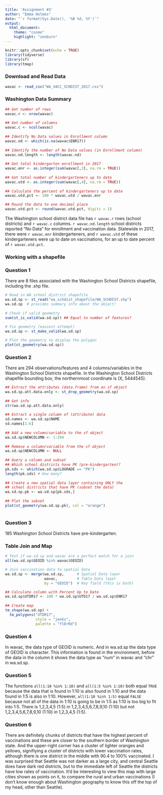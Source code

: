 ```yaml
---
title: 'Assignment #3'
author: "Emma Holmes"
date: "`r format(Sys.Date(), '%B %d, %Y')`"
output: 
  html_document:
    theme: "cosmo"
    highlight: "zenburn"
---
```


```r
knitr::opts_chunk$set(echo = TRUE)
library(tidyverse)
library(sf)
library(tmap)
```

### Download and Read Data

```r
wavac <- read_csv("WA_VACC_SCHDIST_2017.csv")
```

### Washington Data Summary

```r
## Get number of rows
wavac.r <- nrow(wavac)
 
## Get number of columns
wavac.c <- ncol(wavac)
 
## Identify No Data values in Enrollment column
wavac.nd <- which(is.na(wavac$ENR17))
 
## Identify the number of No Data values (in Enrollment column)
wavac.nd.length <- length(wavac.nd)
 
## Get total kindergarten enrollment in 2017
wavac.enr <- as.integer(sum(wavac[,3], na.rm = TRUE))
 
## Get total number of kindergarteners up to date
wavac.utd <- as.integer(sum(wavac[,4], na.rm = TRUE))
 
## Calculate the percent of kindergarteners up to date
wavac.utd.pct <- 100 * wavac.utd / wavac.enr

## Round the data to one decimal place
wavac.utd.pct <- round(wavac.utd.pct, digits = 1)
```

The Washington school district data file has `r wavac.r` rows (school districts) and `r wavac.c` columns. `r wavac.nd.length` school districts reported "No Data" for enrollment and vaccination data. Statewide in 2017, there were `r wavac.enr` kindergarteners, and `r wavac.utd` of these kindergarteners were up to date on vaccinations, for an up to date percent of `r wavac.utd.pct`.

### Working with a shapefile

### Question 1
There are 8 files associated with the Washington School Districts shapefile, including the .shp file.

```r
# Read in WA school district shapefile
wa.sd.sp <- st_read("wa_schdist_shapefile/WA_SCHDIST.shp")
wa.sd.sp  # provides summary info about the object!
 
# Check if valid geometry
sum(st_is_valid(wa.sd.sp)) ## Equal to number of features?
 
# Fix geometry (easiest attempt)
wa.sd.sp <- st_make_valid(wa.sd.sp)

# Plot the geometry to display the polygon
plot(st_geometry(wa.sd.sp))
```

### Question 2
There are 294 observations/features and 4 columns/variables in the Washington School Districts shapefile. In the Washington School Districts shapefile bounding box, the northernmost coordinate is (X, 5444545).

```r
## Extract the attributes (data.frame) from an sf object
wa.sd.sp.att.data.only <- st_drop_geometry(wa.sd.sp)
 
## Get info
str(wa.sd.sp.att.data.only)
 
## Extract a single column of (attribute) data
sd.names <- wa.sd.sp$NAME
sd.names[1:6]
 
## Add a new column/variable to the sf object
wa.sd.sp$NEWCOLUMN <- 1:294
 
## Remove a column/variable from the sf object
wa.sd.sp$NEWCOLUMN <- NULL
 
## Query a column and subset
## Which school districts have PK (pre-kindergarten)?
pk.sds <- which(wa.sd.sp$LOGRADE == "PK")
length(pk.sds) # How many?
 
## Create a new spatial data layer containing ONLY the
## school districts that have PK (subset the data)
wa.sd.sp.pk <- wa.sd.sp[pk.sds,]
 
## Plot the subset
plot(st_geometry(wa.sd.sp.pk), col = "orange")
 
```

### Question 3
185 Washington School Districts have pre-kindergarten.

### Table Join and Map

```r
# Test if wa.sd.sp and wavac are a perfect match for a join
all(wa.sd.sp$GEOID %in% wavac$GEOID)

# Join vaccination data to spatial data
wa.sd.sp <- merge(wa.sd.sp,      # Spatial Data layer
                  wavac,         # Table Data layer
                  by = "GEOID")  # Key field (this is both)

## Calculate column with Percent Up to Date
wa.sd.sp$UTDR17 <- 100 * wa.sd.sp$UTD17 / wa.sd.sp$ENR17
 
## Create map
tm_shape(wa.sd.sp) + 
  tm_polygons("UTDR17", 
              style = "jenks",
              palette = "YlOrRd")
```

### Question 4
In wavac, the data type of GEOID is numeric. And in wa.sd.sp the data type of GEOID is character. This information is found in the environment, before the data in the column it shows the data type as "num" in wavac and "chr" in wa.sd.sp.

### Question 5
The functions `all(1:10 %in% 1:10)` and `all(1:5 %in% 1:10)` both equal `TRUE` because the data that is found in 1:10 is also found in 1:10 and the data found in 1:5 is also in 1:10. However, `all(1:10 %in% 1:5)` equal `FALSE` because not all of the data in 1:10 is going to be in 1:5 as 1:10 is too big to fit into 1:5. There is 1,2,3,4,5 (1:5) in 1,2,3,4,5,6,7,8,9,10 (1:10) but not 1,2,3,4,5,6,7,8,9,10 (1:10) in 1,2,3,4,5 (1:5).

### Question 6
There are definitely chunks of districts that have the highest percent of vaccinations and these are closer to the southern border of Washington state. And the upper-right corner has a cluster of lighter oranges and yellows, signifiying a cluster of districts with lower vaccination rates, although there is one district in the middle with 90.4 to 100% vaccinated. I was surprised that Seattle was not darker as a large city, and central Seattle does have dark red districts, but to the immediate left of Seattle the districts have low rates of vaccination. It'd be interesting to view this map with large cities shown as points on it, to compare the rural and urban vaccinations (I don't know enough about Washington geography to know this off the top of my head, other than Seattle).







